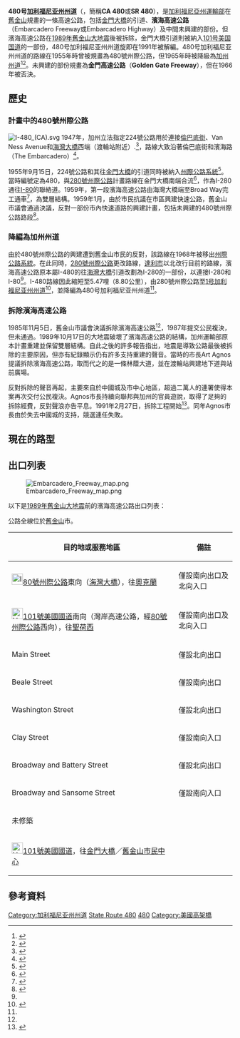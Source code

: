 
{{Infobox US Road
|Name = '''480号加利福尼亚州州道''' <br/>California State Route 480
|Shield = California_480.svg
|Map = California State Route 480.svg
|Direction A = 東
|Direction B = 西
|System=加利福尼亚州州道
|From = [[File:I-80.svg|20px]][[80号州际公路加利福尼亚州段|I-80]]（[[舊金山-奧克蘭海灣大橋|海湾大桥]]）
|To = [[File:US_101_(CA).svg|20px]][[101号美国国道加利福尼亚州段|US 101]]
|Mile = 5.47
}}
'''480号[[加利福尼亚州州道|加利福尼亚州州道]]'''（{{lang-en|California State Route 480}}，簡稱'''CA 480'''或'''SR 480'''），是[[加利福尼亞州|加利福尼亞州]][[加利福尼亞州運輸部|運輸部]]在[[舊金山|舊金山]]規畫的一條高速公路，包括[[金門大橋|金門大橋]]的引道、'''濱海高速公路'''（Embarcadero Freeway或Embarcadero Highway）及中間未興建的部份。但濱海高速公路在[[1989年舊金山大地震|1989年舊金山大地震]]後被拆除，金門大橋引道則被納入[[101号美国国道加利福尼亚州段|101号美国国道]]的一部份，480号加利福尼亚州州道旋即在1991年被解編。480号加利福尼亚州州道的路線在1955年時曾被規畫為480號州際公路，但1965年時被降級為[[加州州道|加州州道]]<ref>{{cite web|url=http://www.cahighways.org/466-740.html#480|title=Former State Route 480|publisher=California Highways|accessdate=2008-11-23|archive-date=2013-01-03|archive-url=https://web.archive.org/web/20130103215252/http://www.cahighways.org/466-740.html#480|dead-url=no}}</ref><ref>{{cite web|url=http://www.kurumi.com/roads/3di/i480.html#480ca|title=Interstate 480|publisher=kurumi.com|accessdate=2008-11-23|archive-date=2020-10-16|archive-url=https://web.archive.org/web/20201016175345/http://www.kurumi.com/roads/3di/i480.html#480ca|dead-url=no}}</ref>。未興建的部份規畫為'''金門高速公路'''（'''Golden Gate Freeway'''），但在1966年被否決。

== 歷史 ==

=== 計畫中的480號州際公路 ===
[[File:I-480_(CA).svg|right]]
1947年，加州立法指定224號公路用於連接[[倫巴底街|倫巴底街]]、Van Ness Avenue和[[海灣大橋|海灣大橋]]西端（渡輪站附近）.<ref>{{Cite web |url=http://cahighways.org/chrphas4.html |title=California Highways: Chronology of California Highways 1947-1962 |accessdate=2009-01-01 |archive-date=2011-06-28 |archive-url=https://web.archive.org/web/20110628200953/http://www.cahighways.org/chrphas4.html |dead-url=no }}</ref>，路線大致沿著倫巴底街和濱海路（The Embarcadero）<ref>{{Cite web |url=http://cahighways.org/maps/1963sf.jpg |title=1963 San Francisco inset map |accessdate=2009-01-01 |archive-date=2011-09-28 |archive-url=https://web.archive.org/web/20110928111351/http://cahighways.org/maps/1963sf.jpg |dead-url=no }}</ref>。

1955年9月15日，224號公路和其往[[金門大橋|金門大橋]]的引道同時被納入[[州際公路系統|州際公路系統]]<ref>{{Cite web |url=http://www.doyledrive.com/ |title=South Access to the Golden Gate Bridge - Doyle Drive |access-date=2009-01-01 |archive-url=https://web.archive.org/web/20090208171627/http://doyledrive.com/ |archive-date=2009-02-08 |dead-url=yes }}</ref>。當時編號定為480，與[[280號州際公路_(加利福尼亞州)|280號州際公路]]計畫路線在金門大橋南端合流<ref name="cah Interstate">{{Cite web |url=http://cahighways.org/itypes.html |title=California Highways: Interstate Highway Types and the History of California's Interstates |accessdate=2009-01-01 |archive-date=2011-06-30 |archive-url=https://web.archive.org/web/20110630071624/http://www.cahighways.org/itypes.html |dead-url=no }}</ref>，作為I-280通往[[80號州際公路|I-80]]的聯絡道。1959年，第一段濱海高速公路由海灣大橋端至Broad Way完工通車<ref name="kurumi">{{Cite web |url=http://www.kurumi.com/roads/3di/i480.html#480ca |title=kurumi: I-480 (cancelled) California |accessdate=2008-11-23 |archive-date=2020-10-16 |archive-url=https://web.archive.org/web/20201016175345/http://www.kurumi.com/roads/3di/i480.html#480ca |dead-url=no }}</ref>，為雙層結構。1959年1月，由於市民抗議在市區興建快速公路，舊金山市議會通過決議，反對一部份市內快速道路的興建計畫，包括未興建的480號州際公路路段<ref name="cah 480">{{Cite web |url=http://cahighways.org/371-480.html#480 |title=California Highways: Former State Route 480 |accessdate=2009-01-01 |archive-date=2019-11-22 |archive-url=https://web.archive.org/web/20191122044352/https://www.cahighways.org/371-480.html#480 |dead-url=no }}</ref>。

=== 降編為加州州道 ===
由於480號州際公路的興建遭到舊金山市民的反對，該路線在1968年被移出[[州際公路系統|州際公路系統]]。在此同時，[[280號州際公路_(加利福尼亞州)|280號州際公路]]更改路線，[[達利市_(加利福尼亞州)|達利市]]以北改行目前的路線，濱海高速公路原本屬I-480的往[[海灣大橋|海灣大橋]]引道改劃為I-280的一部份，以連接I-280和I-80<ref name="cah Interstate"/>。I-480路線因此縮短至5.47哩（8.80公里），由280號州際公路至[[1号加利福尼亚州州道|1号加利福尼亚州州道]]<ref name="bridge log">{{Cite web |url=http://www.dot.ca.gov/hq/structur/strmaint/brlog2.htm |title=January 1, 2006 California Log of Bridges on State Highways |accessdate=2009-01-02 |archive-date=2016-11-05 |archive-url=https://web.archive.org/web/20161105071133/http://www.dot.ca.gov/hq/structur/strmaint/brlog2.htm |dead-url=no }}</ref>，並降編為480号加利福尼亚州州道<ref name="cah 480"/>。

=== 拆除濱海高速公路 ===
1985年11月5日，舊金山市議會決議拆除濱海高速公路<ref name="kurumi"/>，1987年提交公民複決，但未通過。1989年10月17日的大地震破壞了濱海高速公路的結構，加州運輸部原本計畫重建並保留雙層結構。自此之後的許多報告指出，地震是導致公路最後被拆除的主要原因，但亦有紀錄顯示仍有許多支持重建的聲音。當時的市長Art Agnos提議拆除濱海高速公路，取而代之的是一條林蔭大道，並在渡輪站興建地下道與站前廣場。

反對拆除的聲音再起，主要來自於中國城及市中心地區，超過二萬人的連署使得本案再次交付公民複決。Agnos市長持續向聯邦與加州的官員遊說，取得了足夠的拆除經費，反對聲浪亦告平息。1991年2月27日，拆除工程開始<ref>{{Cite web |url=http://www.fhwa.dot.gov/byday/fhbd0227.htm |title=FHWA By Day - February 27 |accessdate=2009-01-03 |archive-date=2020-10-23 |archive-url=https://web.archive.org/web/20201023183718/https://www.fhwa.dot.gov/byday/fhbd0227.htm |dead-url=no }}</ref>。同年Agnos市長由於失去中國城的支持，競選連任失敗。

== 現在的路型 ==

== 出口列表 ==
[[File:Embarcadero_Freeway_map.png|thumb]]

以下是[[1989年舊金山大地震|1989年舊金山大地震]]前的濱海高速公路出口列表：

公路全線位於[[舊金山|舊金山]]市。

{| class=wikitable
|-
!目的地或服務地區
!備註
|-
|[[File:I-80_(CA).svg|25px]][[80號州際公路|80號州際公路]]東向（[[海灣大橋|海灣大橋]]），往[[奧克蘭_(加州)|奧克蘭]]
|僅設南向出口及北向入口
|-
|[[File:US_101_(CA).svg|25px]][[101号美国国道加利福尼亚州段|101號美國國道]]南向（灣岸高速公路，經[[80號州際公路|80號州際公路]]西向），往[[聖荷西|聖荷西]]
|僅設南向出口及北向入口
|-
|Main Street
|僅設北向出口
|-
|Beale Street
|僅設南向出口
|-
|Washington Street
|僅設北向出口
|-
|Clay Street
|僅設南向入口
|-
|Broadway and Battery Street
|僅設北向出口
|-
|Broadway and Sansome Street
|僅設南向入口
|-
!colspan=2|未修築
|-
|[[File:US_101_(CA).svg|25px]][[101号美国国道加利福尼亚州段|101號美國國道]]，往[[金門大橋|金門大橋]]／[[舊金山市民中心|舊金山市民中心]]
|
|}

== 參考資料 ==
{{Reflist}}

{{旧金山湾区高速公路}}
{{80号州际公路及其辅助线}}

[[Category:加利福尼亚州州道|Category:加利福尼亚州州道]]
[[Category:舊金山道路|State Route 480]]
[[Category:舊金山灣區高速公路|480]]
[[Category:美國高架橋|Category:美國高架橋]]